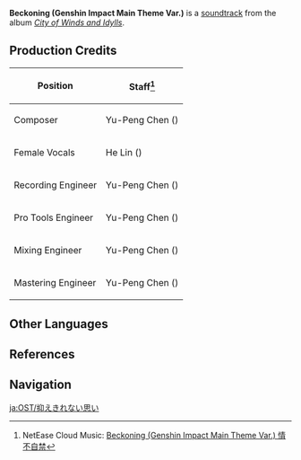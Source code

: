 {{Soundtrack Infobox
|title          = Beckoning
|image          = City of Winds and Idylls.png
|album          = City of Winds and Idylls
|disc           = 2
|number         = 26
|featured       =
|featured2      =
|featured3      =
|featured_disc  =
|featured_disc2 =
|featured_disc3 =
|youtube_id     = aeEkatw2Heg
|youtube_time   = 1
|spotify_id     = 5P0yOA3z40deTk3RXItcNj
|played_in      = Mondstadt
|during         = [[Mondstadt]]
|domain         =
|previous       = Imminent Triumph
|next           = Hence, Begins the Journey
}}
'''Beckoning (Genshin Impact Main Theme Var.)''' is a [[soundtrack]] from the album ''[[City of Winds and Idylls]]''.

==Production Credits==
{| class="wikitable" style="text-align:left; height:0.5em"
! Position
! Staff<ref>NetEase Cloud Music: [https://music.163.com/#/song?id=1481392040 Beckoning (Genshin Impact Main Theme Var.) 情不自禁]</ref>
|-
! Composer
| Yu-Peng Chen ({{zh|陈致逸}})
|-
! Female Vocals
| He Lin ({{zh|林禾}})
|-
! Recording Engineer
| Yu-Peng Chen ({{zh|陈致逸}})
|-
! Pro Tools Engineer
| Yu-Peng Chen ({{zh|陈致逸}})
|-
! Mixing Engineer
| Yu-Peng Chen ({{zh|陈致逸}})
|-
! Mastering Engineer
| Yu-Peng Chen ({{zh|陈致逸}})
|}

==Other Languages==
{{Other Languages
|en      = Beckoning
|zhs     = 情不自禁
|zhs_rm  = Qíngbùzìjīn
|zht     = 情不自禁
|zht_rm  = Qíngbùzìjīn
|zh_tl   = 
|ja      = 抑えきれない思い
|ja_rm   = Osae-kirenai Omoi
|ja_tl   = Uncontrollable Thoughts
|tr      = 
|tr_tl   = 
|it      = 
|it_tl   = 
}}

==References==
{{Reflist}}

==Navigation==
{{Soundtrack Navbox|City of Winds and Idylls}}

[[ja:OST/抑えきれない思い]]